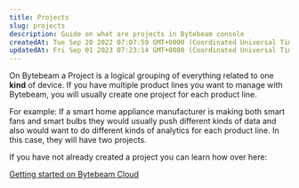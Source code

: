 ```yaml
---
title: Projects
slug: projects
description: Guide on what are projects in Bytebeam console
createdAt: Tue Sep 20 2022 07:07:59 GMT+0000 (Coordinated Universal Time)
updatedAt: Fri Sep 01 2023 07:23:14 GMT+0000 (Coordinated Universal Time)
---
```


On Bytebeam a Project is a logical grouping of everything related to one **kind** of device. If you have multiple product lines you want to manage with Bytebeam, you will usually create one project for each product line.

For example: If a smart home appliance manufacturer is making both smart fans and smart bulbs they would usually push different kinds of data and also would want to do different kinds of analytics for each product line. In this case, they will have two projects.

If you have not already created a project you can learn how over here:

[Getting started on Bytebeam Cloud](/getting-started/signup)
